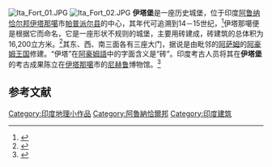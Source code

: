 [[File:Ita_Fort_01.JPG|thumb]]
[[File:Ita_Fort_02.JPG|thumb]]
'''伊塔堡'''是一座历史城堡，位于印度[[阿鲁纳恰尔邦|阿鲁纳恰尔邦]][[伊塔那噶|伊塔那噶]]市[[帕普派尔县|帕普派尔县]]的中心，其年代可追溯到14－15世纪，<ref>{{cite web |url=http://arunachalpradesh.nic.in/tourism.htm |title=Tourism in Arunachal Pradesh |publisher=Arunachalpradesh.nic.in |date= |accessdate=2012-03-27 |deadurl=yes |archiveurl=https://web.archive.org/web/20120320144930/http://arunachalpradesh.nic.in/tourism.htm |archivedate=2012-03-20 }}</ref>伊塔那噶便是根据它而命名，它是一座形状不规则的城堡，主要用砖建成，砖建筑的总体积为16,200立方米。<ref>{{cite web |url=http://www.arunachaltourism.com/destination.php |title=Arunachal Tourism |publisher=Arunachal Tourism |date=1911-12-04 |accessdate=2012-03-27 |archive-date=2012-04-05 |archive-url=https://web.archive.org/web/20120405211841/http://arunachaltourism.com/destination.php |dead-url=yes }}</ref>其东、西、南三面各有三座大门，据说是由毗邻的[[阿萨姆邦|阿萨姆]]的[[阿豪姆王国|阿豪姆王国]]修建。“伊塔”在[[阿豪姆語|阿豪姆語]]中的字面含义是“砖”。印度考古人员将其在'''伊塔堡'''的考古成果陈立在[[伊塔那噶|伊塔那噶]]市的[[尼赫鲁|尼赫鲁]]博物馆。<ref>{{cite book|title=History, religion and culture of north east India|author=T. Raatan|publisher=Gyan Books|year=2006|isbn=8182051789|page=29|url=http://books.google.co.in/books?id=L8x0ZLkFdFkC&pg=PA29&dq=Jawaharlal+Nehru+Museum,+Itanagar&hl=en&sa=X&ei=fTx9T4GUJ8LirAfbscz4DA&ved=0CF4Q6AEwBw#v=onepage&q=Jawaharlal%20Nehru%20Museum%2C%20Itanagar&f=false|access-date=2014-07-01|archive-date=2014-07-14|archive-url=https://web.archive.org/web/20140714210056/http://books.google.co.in/books?id=L8x0ZLkFdFkC&pg=PA29&dq=Jawaharlal+Nehru+Museum,+Itanagar&hl=en&sa=X&ei=fTx9T4GUJ8LirAfbscz4DA&ved=0CF4Q6AEwBw#v=onepage&q=Jawaharlal%20Nehru%20Museum%2C%20Itanagar&f=false|dead-url=no}}</ref>

== 参考文献 ==
{{Commonscat|Ita Fort|伊塔堡}}
{{reflist}}

{{Arunachal Pradesh}}
[[Category:印度地理小作品|Category:印度地理小作品]]
[[Category:阿魯納恰爾邦|Category:阿魯納恰爾邦]]
[[Category:印度建筑|Category:印度建筑]]